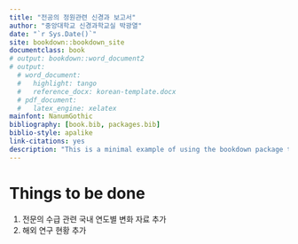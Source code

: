 ```yaml
--- 
title: "전공의 정원관련 신경과 보고서"
author: "중앙대학교 신경과학교실 박광열"
date: "`r Sys.Date()`"
site: bookdown::bookdown_site
documentclass: book
# output: bookdown::word_document2
# output:
  # word_document:
  #   highlight: tango
  #   reference_docx: korean-template.docx
  # pdf_document:
  #   latex_engine: xelatex
mainfont: NanumGothic
bibliography: [book.bib, packages.bib]
biblio-style: apalike
link-citations: yes
description: "This is a minimal example of using the bookdown package to write a book. The output format for this example is bookdown::gitbook."
---
```


# Things to be done {-}

1. 전문의 수급 관련 국내 연도별 변화 자료 추가 
2. 해외 연구 현황 추가



